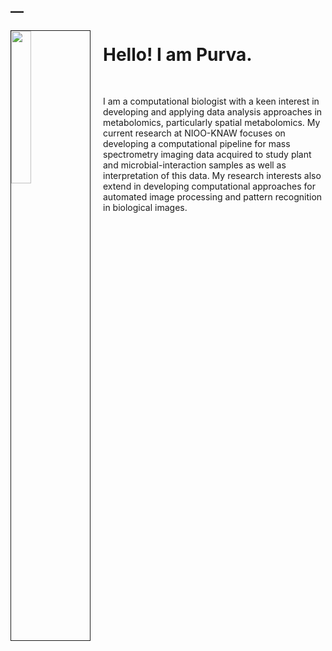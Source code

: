 ---
---


<link rel="stylesheet" href="styles.css" type="text/css">

<img src="images/Professional_Picture_Purva_Kulkarni.jpg" style="width:25%; border:1px solid; margin-right: 20px" align="left">

# Hello! I am Purva. #

<br>

I am a computational biologist with a keen interest in developing and applying data analysis approaches in metabolomics, particularly spatial metabolomics. My current research at NIOO-KNAW focuses on developing a computational pipeline for mass spectrometry imaging data acquired to study plant and microbial-interaction samples as well as interpretation of this data. My research interests also extend in developing computational approaches for automated image processing and pattern recognition in biological images. 

